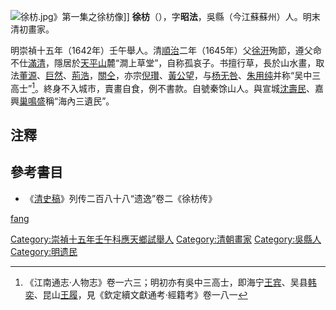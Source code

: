 [[File:徐枋.jpg|thumb]]》第一集之徐枋像]]
'''徐枋'''（{{bd|1622年||1694年}}），字'''昭法'''，吳縣（今江蘇蘇州）人。明末清初畫家。

明崇禎十五年（1642年）壬午舉人。清[[順治|順治]]二年（1645年）父[[徐汧|徐汧]]殉節，遵父命不仕[[滿清|滿清]]，隱居於[[天平山_(苏州)|天平山]]麓“澗上草堂”，自称孤哀子。书擅行草，長於山水畫，取法[[董源|董源]]、[[巨然|巨然]]、[[荊浩|荊浩]]，[[關仝|關仝]]，亦宗[[倪瓚|倪瓚]]、[[黃公望|黃公望]]，与[[杨无咎_(清朝)|杨无咎]]、[[朱用纯|朱用纯]]并称“吴中三高士”<ref>《江南通志·人物志》卷一六三；明初亦有吳中三高士，即海宁[[王宾|王宾]]、吴县[[韩奕|韩奕]]、昆山[[王履|王履]]，見《欽定續文獻通考·經籍考》卷一八一</ref>。終身不入城市，賣畫自食，例不書款。自號秦馀山人。與宣城[[沈壽民|沈壽民]]、嘉興[[巢鳴盛|巢鳴盛]]稱“海內三遺民”。

==注釋==
{{reflist}}

==參考書目==
*《[[清史稿|清史稿]]》列传二百八十八“遗逸”卷二《徐枋传》

{{並稱|吳中三高士|[[朱用純|朱用純]] - [[徐枋|徐　枋]] - [[杨无咎_(清朝)|楊無咎]]}}
{{normdaten}}
{{DEFAULTSORT:xu fang}}
[[cat:徐姓|fang]]
[[Category:崇禎十五年壬午科應天鄉試舉人|Category:崇禎十五年壬午科應天鄉試舉人]]
[[Category:清朝畫家|Category:清朝畫家]]
[[Category:吳縣人|Category:吳縣人]]
[[Category:明遗民|Category:明遗民]]
{{清朝人物小作品}}